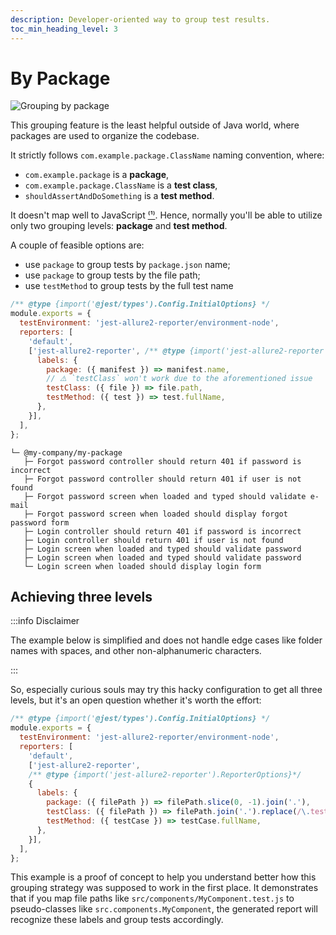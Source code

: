 ```yaml
---
description: Developer-oriented way to group test results.
toc_min_heading_level: 3
---
```



# By Package

![Grouping by package](../../../img/screenshots/config-01-grouping-08.jpg)

This grouping feature is the least helpful outside of Java world, where packages are used to organize the codebase.

It strictly follows `com.example.package.ClassName` naming convention, where:

* `com.example.package` is a **package**,
* `com.example.package.ClassName` is a **test class**,
* `shouldAssertAndDoSomething` is a **test method**.

It doesn't map well to JavaScript
[⁽¹⁾](https://github.com/orgs/allure-framework/discussions/2027).
Hence, normally you'll be able to utilize only two grouping levels: **package** and **test method**.


A couple of feasible options are:

* use `package` to group tests by `package.json` name;
* use `package` to group tests by the file path;
* use `testMethod` to group tests by the full test name

<Tabs groupId="configTab">
  <TabItem value="config" label="Config">

```js title="jest.config.js"
/** @type {import('@jest/types').Config.InitialOptions} */
module.exports = {
  testEnvironment: 'jest-allure2-reporter/environment-node',
  reporters: [
    'default',
    ['jest-allure2-reporter', /** @type {import('jest-allure2-reporter').ReporterOptions}*/ {
      labels: {
        package: ({ manifest }) => manifest.name,
        // ⚠️ `testClass` won't work due to the aforementioned issue
        testClass: ({ file }) => file.path,
        testMethod: ({ test }) => test.fullName,
      },
    }],
  ],
};
```

  </TabItem>
  <TabItem value="demo" label="Preview">

```plain
└─ @my-company/my-package
   ├─ Forgot password controller should return 401 if password is incorrect
   ├─ Forgot password controller should return 401 if user is not found
   ├─ Forgot password screen when loaded and typed should validate e-mail
   ├─ Forgot password screen when loaded should display forgot password form
   ├─ Login controller should return 401 if password is incorrect
   ├─ Login controller should return 401 if user is not found
   ├─ Login screen when loaded and typed should validate password
   ├─ Login screen when loaded and typed should validate password
   └─ Login screen when loaded should display login form
```

  </TabItem>
</Tabs>

## Achieving three levels

:::info Disclaimer

The example below is simplified and does not handle edge cases like folder names with spaces, and other non-alphanumeric characters.

:::

So, especially curious souls may try this hacky configuration to get all three levels,
but it's an open question whether it's worth the effort:

```js title="jest.config.js"
/** @type {import('@jest/types').Config.InitialOptions} */
module.exports = {
  testEnvironment: 'jest-allure2-reporter/environment-node',
  reporters: [
    'default',
    ['jest-allure2-reporter',
    /** @type {import('jest-allure2-reporter').ReporterOptions}*/
    {
      labels: {
        package: ({ filePath }) => filePath.slice(0, -1).join('.'),
        testClass: ({ filePath }) => filePath.join('.').replace(/\.test\.[jt]s$/, ''),
        testMethod: ({ testCase }) => testCase.fullName,
      },
    }],
  ],
};
```

This example is a proof of concept to help you understand better how this grouping strategy was supposed to work in the first place.
It demonstrates that if you map file paths like `src/components/MyComponent.test.js` to pseudo-classes like `src.components.MyComponent`,
the generated report will recognize these labels and group tests accordingly.
